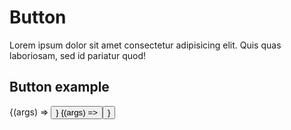 
<Meta title="Components/Button" component={Button} />

# Button

Lorem ipsum dolor sit amet consectetur adipisicing elit. Quis quas laboriosam, sed id pariatur quod!

<ArgsTable of={Button} />

## Button example

<Canvas>
  <Story
    name="Button Example"
    args={{ children: "Texto do botão", variant: "primary" }}
  >
    {(args) => <Button {...args} />}
  </Story>
</Canvas>

<Canvas>
  <Story
    name="Button Example 2"
    args={{ children: "Texto do botão 2", variant: "accent" }}
  >
    {(args) => <Button {...args} />}
  </Story>
</Canvas>
